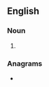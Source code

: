 {{also|africans}}
==English==

===Noun===
{{head|en|noun plural form}}

# {{plural of|African|lang=en}}

===Anagrams===
* {{anagrams|en|a=aacfinrs|Francais|francais}}